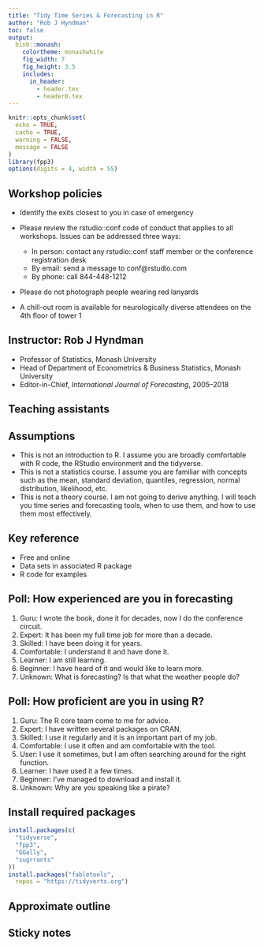 ```yaml
---
title: "Tidy Time Series & Forecasting in R"
author: "Rob J Hyndman"
toc: false
output:
  binb::monash:
    colortheme: monashwhite
    fig_width: 7
    fig_height: 3.5
    includes:
      in_header:
        - header.tex
        - header0.tex
---
```


```r
knitr::opts_chunk$set(
  echo = TRUE,
  cache = TRUE,
  warning = FALSE,
  message = FALSE
)
library(fpp3)
options(digits = 4, width = 55)
```

## Workshop policies
\fontsize{14}{15}\sf

  * Identify the exits closest to you in case of emergency
  * Please review the rstudio::conf code of conduct that applies to all workshops. Issues can be addressed three ways:

    * In person: contact any rstudio::conf staff member or the conference registration desk
    * By email: send a message to conf@rstudio.com
    * By phone: call 844-448-1212

  * Please do not photograph people wearing red lanyards
  * A chill-out room is available for neurologically diverse attendees on the 4th floor of tower 1

## Instructor: Rob J Hyndman

  - Professor of Statistics, Monash University
  - Head of Department of Econometrics & Business Statistics, Monash University
  - Editor-in-Chief, *International Journal of Forecasting*, 2005--2018

\placefig{0.6}{5.3}{width=4cm}{Rob}

\begin{textblock}{6.5}(5.6,5.5)
\begin{alertblock}{Find me at ...}
\href{https://twitter.com/robjhyndman}{\faicon{twitter} @robjhyndman}

\href{https://github.com/robjhyndman}{\faicon{github}  @robjhyndman}

\href{https://robjhyndman.com}{\faicon{home} robjhyndman.com}

\href{mailto:rob.hyndman@monash.edu}{\faicon{envelope}  rob.hyndman@monash.edu}
\end{alertblock}
\end{textblock}
\vspace*{10cm}

## Teaching assistants

\begin{textblock}{5.7}(0.4,1.2)
\begin{alertblock}{Mitchell O'Hara-Wild}
\includegraphics[height=3.1cm]{mitch}
\end{alertblock}
\end{textblock}

\begin{textblock}{5.7}(6.75,1.2)
\begin{block}{Rhian Davies}
\includegraphics[height=3.1cm]{rhian}
\end{block}
\end{textblock}

\begin{textblock}{5.7}(0.4,5.3)
\begin{block}{Phillip Lear}
\includegraphics[height=3.1cm]{phillip}
\end{block}
\end{textblock}

\begin{textblock}{5.7}(6.75,5.3)
\begin{block}{Steven Lawrence}
\includegraphics[height=3.1cm]{Steven}
\end{block}
\end{textblock}


## Assumptions

  * This is not an introduction to R. I assume you are broadly comfortable with R code, the RStudio environment and the tidyverse.
  * This is not a statistics course. I assume you are familiar with concepts such as the mean, standard deviation, quantiles, regression, normal distribution, likelihood, etc.
  * This is not a theory course. I am not going to derive anything. I will teach you time series and forecasting tools, when to use them, and how to use them most effectively.

## Key reference

\large

\begin{block}{}\bf
\hangafter=1\hangindent=.3cm
 {Hyndman, R.~J. \& Athanasopoulos, G. (2020) \emph{Forecasting: principles and practice}, 3rd ed.}
\end{block}\pause
\begin{alertblock}{}\Large
\centerline{\bf OTexts.org/fpp3/}
\end{alertblock}

\pause

  * Free and online
  * Data sets in associated R package
  * R code for examples

## Poll: How experienced are you in forecasting

  1. Guru: I wrote the book, done it for decades, now I do the conference circuit.
  2. Expert: It has been my full time job for more than a decade.
  3. Skilled: I have been doing it for years.
  1. Comfortable: I understand it and have done it.
  1. Learner: I am still learning.
  1. Beginner: I have heard of it and would like to learn more.
  1. Unknown: What is forecasting? Is that what the weather people do?

## Poll: How proficient are you in using R?

\fontsize{14}{15}\sf

  1. Guru: The R core team come to me for advice.
  1. Expert: I have written several packages on CRAN.
  1. Skilled: I use it regularly and it is an important part of my job.
  1. Comfortable: I use it often and am comfortable with the tool.
  1. User: I use it sometimes, but I am often searching around for the right function.
  1. Learner: I have used it a few times.
  1. Beginner: I've managed to download and install it.
  1. Unknown: Why are you speaking like a pirate?

## Install required packages



```r
install.packages(c(
  "tidyverse",
  "fpp3",
  "GGally",
  "sugrrants"
))
install.packages("fabletools",
  repos = "https://tidyverts.org")
```


## Approximate outline
\vspace*{-0.1cm}\centering\fontsize{12}{12}\sf
\begin{tabular}{rp{6.6cm}l}
  \toprule
  \bf Day & \bf Topic                   & \bf Chapter \\
  \midrule
  1       & 1. Introduction to tsibbles    & 2 \\
  1       & 2. Time series graphics        & 2 \\
  1       & 3. Transformations             & 3 \\
  1       & 4. Seasonality and trends      & 7 \\
  1       & 5. Time series features        & -- \\
  \midrule
  2       & 6. Introduction to forecasting & 1,3 \\
  2       & 7. Exponential smoothing       & 8 \\
  2       & 8. ARIMA models                & 9 \\
  2       & 9. Dynamic regression          & 10 \\
  2      & 10. Hierarchical forecasting    & 11 \\
  \bottomrule
\end{tabular}

\vspace*{.6cm}\begin{alertblock}{}{\centerline{\Large\textbf{\url{bit.ly/fable2020}}}}
\end{alertblock}

## Sticky notes

\full{sticky-notes}
